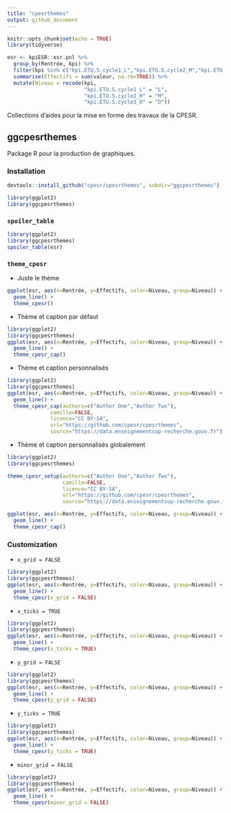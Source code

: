 ```yaml
---
title: "cpesrthemes"
output: github_document
---
```


```r
knitr::opts_chunk$set(echo = TRUE)
library(tidyverse)

esr <- kpiESR::esr.pnl %>%
  group_by(Rentrée, kpi) %>%
  filter(kpi %in% c("kpi.ETU.S.cycle1_L","kpi.ETU.S.cycle2_M","kpi.ETU.S.cycle3_D")) %>%
  summarise(Effectifs = sum(valeur, na.rm=TRUE)) %>%
  mutate(Niveau = recode(kpi, 
                         "kpi.ETU.S.cycle1_L" = "L",
                         "kpi.ETU.S.cycle2_M" = "M",
                         "kpi.ETU.S.cycle3_D" = "D"))
```

Collections d'aides pour la mise en forme des travaux de la CPESR.

## ggcpesrthemes

Package R pour la production de graphiques.

### Installation

```r
devtools::install_github("cpesr/cpesrthemes", subdir="ggcpesrthemes")
```

```r
library(ggplot2)
library(ggcpesrthemes)
```


### `spoiler_table`

```r
library(ggplot2)
library(ggcpesrthemes)
spoiler_table(esr)
```


### `theme_cpesr`

- Juste le thème

```r
ggplot(esr, aes(x=Rentrée, y=Effectifs, color=Niveau, group=Niveau)) + 
  geom_line() + 
  theme_cpesr() 
```

- Thème et caption par défaut

```r
library(ggplot2)
library(ggcpesrthemes)
ggplot(esr, aes(x=Rentrée, y=Effectifs, color=Niveau, group=Niveau)) + 
  geom_line() + 
  theme_cpesr_cap() 
```


- Thème et caption personnalisés

```r
library(ggplot2)
library(ggcpesrthemes)
ggplot(esr, aes(x=Rentrée, y=Effectifs, color=Niveau, group=Niveau)) + 
  geom_line() + 
  theme_cpesr_cap(authors=c("Author One","Author Two"), 
              camille=FALSE, 
              licence="CC BY-SA",
              url="https://github.com/cpesr/cpesrthemes",
              source="https://data.enseignementsup-recherche.gouv.fr")
```

- Thème et caption personnalisés globalement

```r
library(ggplot2)
library(ggcpesrthemes)

theme_cpesr_setup(authors=c("Author One","Author Two"), 
                  camille=FALSE, 
                  licence="CC BY-SA",
                  url="https://github.com/cpesr/cpesrthemes",
                  source="https://data.enseignementsup-recherche.gouv.fr")

ggplot(esr, aes(x=Rentrée, y=Effectifs, color=Niveau, group=Niveau)) + 
  geom_line() + 
  theme_cpesr_cap()
```


### Customization

- `x_grid = FALSE`

```r
library(ggplot2)
library(ggcpesrthemes)
ggplot(esr, aes(x=Rentrée, y=Effectifs, color=Niveau, group=Niveau)) + 
  geom_line() + 
  theme_cpesr(x_grid = FALSE) 
```


- `x_ticks = TRUE`

```r
library(ggplot2)
library(ggcpesrthemes)
ggplot(esr, aes(x=Rentrée, y=Effectifs, color=Niveau, group=Niveau)) + 
  geom_line() + 
  theme_cpesr(x_ticks = TRUE) 
```



- `y_grid = FALSE`

```r
library(ggplot2)
library(ggcpesrthemes)
ggplot(esr, aes(x=Rentrée, y=Effectifs, color=Niveau, group=Niveau)) + 
  geom_line() + 
  theme_cpesr(y_grid = FALSE) 
```


- `y_ticks = TRUE`

```r
library(ggplot2)
library(ggcpesrthemes)
ggplot(esr, aes(x=Rentrée, y=Effectifs, color=Niveau, group=Niveau)) + 
  geom_line() + 
  theme_cpesr(y_ticks = TRUE) 
```


- `minor_grid = FALSE`

```r
library(ggplot2)
library(ggcpesrthemes)
ggplot(esr, aes(x=Rentrée, y=Effectifs, color=Niveau, group=Niveau)) + 
  geom_line() + 
  theme_cpesr(minor_grid = FALSE) 
```
